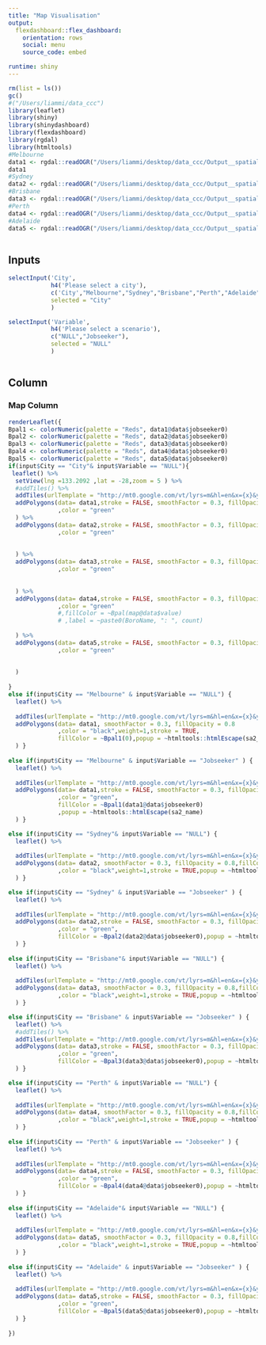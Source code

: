 ```yaml
---
title: "Map	Visualisation"
output: 
  flexdashboard::flex_dashboard:
    orientation: rows
    social: menu
    source_code: embed

runtime: shiny
---
```


```r
rm(list = ls())
gc()
#("/Users/liammi/data_ccc")
library(leaflet)
library(shiny)
library(shinydashboard)
library(flexdashboard)
library(rgdal)
library(htmltools)
#Melbourne
data1 <- rgdal::readOGR("/Users/liammi/desktop/data_ccc/Output__spatialise-dataset_Apr-29_19_45/shp/2a34a39b-8853-49e3-a82a-245504ba24aa.shp")
data1
#Sydney
data2 <- rgdal::readOGR("/Users/liammi/desktop/data_ccc/Output__spatialise-dataset_Apr-29_19_52/shp/f3b93342-751f-46c8-8cac-13f3decd2b6c.shp")
#Brisbane
data3 <- rgdal::readOGR("/Users/liammi/desktop/data_ccc/Output__spatialise-dataset_Apr-29_22_38/shp/deccc81c-370f-4440-85f5-0641962f8ce3.shp")
#Perth 
data4 <- rgdal::readOGR("/Users/liammi/desktop/data_ccc/Output__spatialise-dataset_Apr-29_22_41/shp/985f58ac-e7a2-41df-a807-d50c1e2c1ad7.shp")
#Adelaide 
data5 <- rgdal::readOGR("/Users/liammi/desktop/data_ccc/Output__spatialise-dataset_Apr-29_22_45/shp/a3d848bd-fdb2-4687-bf05-a2d713db5606.shp")



```

Inputs {.sidebar}
----------------------------------------------------------

```r

selectInput('City', 
            h4('Please select a city'),
            c('City',"Melbourne","Sydney","Brisbane","Perth","Adelaide"),
            selected = "City"
            )

selectInput('Variable', 
            h4('Please select a scenario'),
            c("NULL","Jobseeker"),
            selected = "NULL"
            )



```



Column {data-width=600}
--------------------------------------------------------
### Map Column {data-width=600}
```r
renderLeaflet({
Bpal1 <- colorNumeric(palette = "Reds", data1@data$jobseeker0)
Bpal2 <- colorNumeric(palette = "Reds", data2@data$jobseeker0)
Bpal3 <- colorNumeric(palette = "Reds", data3@data$jobseeker0)
Bpal4 <- colorNumeric(palette = "Reds", data4@data$jobseeker0)
Bpal5 <- colorNumeric(palette = "Reds", data5@data$jobseeker0)
if(input$City == "City"& input$Variable == "NULL"){
 leaflet() %>% 
  setView(lng =133.2092 ,lat = -28,zoom = 5 ) %>% 
  #addTiles() %>% 
  addTiles(urlTemplate = "http://mt0.google.com/vt/lyrs=m&hl=en&x={x}&y={y}&z={z}&s=Ga", attribution = 'Google') %>% 
  addPolygons(data= data1,stroke = FALSE, smoothFactor = 0.3, fillOpacity = 1
              ,color = "green"
  ) %>% 
  addPolygons(data= data2,stroke = FALSE, smoothFactor = 0.3, fillOpacity = 1
              ,color = "green"
             
              
  ) %>% 
  addPolygons(data= data3,stroke = FALSE, smoothFactor = 0.3, fillOpacity = 1
              ,color = "green"
             
              
  ) %>% 
  addPolygons(data= data4,stroke = FALSE, smoothFactor = 0.3, fillOpacity = 1
              ,color = "green"
              #,fillColor = ~Bpal(map@data$value)
              # ,label = ~paste0(BoroName, ": ", count)
              
  ) %>% 
  addPolygons(data= data5,stroke = FALSE, smoothFactor = 0.3, fillOpacity = 1
              ,color = "green"
             
              
  )
  
}
else if(input$City == "Melbourne" & input$Variable == "NULL") {
  leaflet() %>% 
   
  addTiles(urlTemplate = "http://mt0.google.com/vt/lyrs=m&hl=en&x={x}&y={y}&z={z}&s=Ga", attribution = 'Google') %>% 
  addPolygons(data= data1, smoothFactor = 0.3, fillOpacity = 0.8
              ,color = "black",weight=1,stroke = TRUE,
              fillColor = ~Bpal1(0),popup = ~htmltools::htmlEscape(sa2_name)
  ) }
  
else if(input$City == "Melbourne" & input$Variable == "Jobseeker" ) {
  leaflet() %>% 
  
  addTiles(urlTemplate = "http://mt0.google.com/vt/lyrs=m&hl=en&x={x}&y={y}&z={z}&s=Ga", attribution = 'Google') %>% 
  addPolygons(data= data1,stroke = FALSE, smoothFactor = 0.3, fillOpacity = 1
              ,color = "green",
              fillColor = ~Bpal1(data1@data$jobseeker0)
              ,popup = ~htmltools::htmlEscape(sa2_name)
  ) }  

else if(input$City == "Sydney"& input$Variable == "NULL") {
  leaflet() %>% 
  
  addTiles(urlTemplate = "http://mt0.google.com/vt/lyrs=m&hl=en&x={x}&y={y}&z={z}&s=Ga", attribution = 'Google') %>% 
  addPolygons(data= data2, smoothFactor = 0.3, fillOpacity = 0.8,fillColor = ~Bpal2(0)
              ,color = "black",weight=1,stroke = TRUE,popup = ~htmltools::htmlEscape(sa2_name)
  ) }

else if(input$City == "Sydney" & input$Variable == "Jobseeker" ) {
  leaflet() %>% 
  
  addTiles(urlTemplate = "http://mt0.google.com/vt/lyrs=m&hl=en&x={x}&y={y}&z={z}&s=Ga", attribution = 'Google') %>% 
  addPolygons(data= data2,stroke = FALSE, smoothFactor = 0.3, fillOpacity = 1
              ,color = "green",
              fillColor = ~Bpal2(data2@data$jobseeker0),popup = ~htmltools::htmlEscape(sa2_name)
  ) } 
  
else if(input$City == "Brisbane"& input$Variable == "NULL") {
  leaflet() %>% 
  
  addTiles(urlTemplate = "http://mt0.google.com/vt/lyrs=m&hl=en&x={x}&y={y}&z={z}&s=Ga", attribution = 'Google') %>% 
  addPolygons(data= data3, smoothFactor = 0.3, fillOpacity = 0.8,fillColor = ~Bpal3(0)
              ,color = "black",weight=1,stroke = TRUE,popup = ~htmltools::htmlEscape(sa2_name)
  ) }

else if(input$City == "Brisbane" & input$Variable == "Jobseeker" ) {
  leaflet() %>% 
  #addTiles() %>% 
  addTiles(urlTemplate = "http://mt0.google.com/vt/lyrs=m&hl=en&x={x}&y={y}&z={z}&s=Ga", attribution = 'Google') %>% 
  addPolygons(data= data3,stroke = FALSE, smoothFactor = 0.3, fillOpacity = 1
              ,color = "green",
              fillColor = ~Bpal3(data3@data$jobseeker0),popup = ~htmltools::htmlEscape(sa2_name)
  ) } 

else if(input$City == "Perth" & input$Variable == "NULL") {
  leaflet() %>% 
  
  addTiles(urlTemplate = "http://mt0.google.com/vt/lyrs=m&hl=en&x={x}&y={y}&z={z}&s=Ga", attribution = 'Google') %>% 
  addPolygons(data= data4, smoothFactor = 0.3, fillOpacity = 0.8,fillColor = ~Bpal4(0)
              ,color = "black",weight=1,stroke = TRUE,popup = ~htmltools::htmlEscape(sa2_name)
  ) }
  
else if(input$City == "Perth" & input$Variable == "Jobseeker" ) {
  leaflet() %>% 
  
  addTiles(urlTemplate = "http://mt0.google.com/vt/lyrs=m&hl=en&x={x}&y={y}&z={z}&s=Ga", attribution = 'Google') %>% 
  addPolygons(data= data4,stroke = FALSE, smoothFactor = 0.3, fillOpacity = 1
              ,color = "green",
              fillColor = ~Bpal4(data4@data$jobseeker0),popup = ~htmltools::htmlEscape(sa2_name)
  ) } 
  
else if(input$City == "Adelaide"& input$Variable == "NULL") {
  leaflet() %>% 
  
  addTiles(urlTemplate = "http://mt0.google.com/vt/lyrs=m&hl=en&x={x}&y={y}&z={z}&s=Ga", attribution = 'Google') %>% 
  addPolygons(data= data5, smoothFactor = 0.3, fillOpacity = 0.8,fillColor = ~Bpal5(0)
              ,color = "black",weight=1,stroke = TRUE,popup = ~htmltools::htmlEscape(sa2_name)
  ) }
  
else if(input$City == "Adelaide" & input$Variable == "Jobseeker" ) {
  leaflet() %>% 
  
  addTiles(urlTemplate = "http://mt0.google.com/vt/lyrs=m&hl=en&x={x}&y={y}&z={z}&s=Ga", attribution = 'Google') %>% 
  addPolygons(data= data5,stroke = FALSE, smoothFactor = 0.3, fillOpacity = 1
              ,color = "green",
              fillColor = ~Bpal5(data5@data$jobseeker0),popup = ~htmltools::htmlEscape(sa2_name)
  ) } 
  
})

```





















